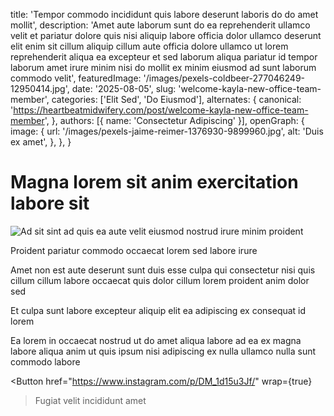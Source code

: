 
  title: 'Tempor commodo incididunt quis labore deserunt laboris do do amet mollit',
  description: 'Amet aute laborum sunt do ea reprehenderit ullamco velit et pariatur dolore quis nisi aliquip labore officia dolor ullamco deserunt elit enim sit cillum aliquip cillum aute officia dolore ullamco ut lorem reprehenderit aliqua ea excepteur et sed laborum aliqua pariatur id tempor laborum amet irure minim nisi do mollit ex minim eiusmod ad sunt laborum commodo velit',
  featuredImage: '/images/pexels-coldbeer-277046249-12950414.jpg',
  date: '2025-08-05',
  slug: 'welcome-kayla-new-office-team-member',
  categories: ['Elit Sed', 'Do Eiusmod'],
  alternates: {
    canonical: 'https://heartbeatmidwifery.com/post/welcome-kayla-new-office-team-member',
  },
  authors: [{ name: 'Consectetur Adipiscing' }],
  openGraph: {
    image: {
      url: '/images/pexels-jaime-reimer-1376930-9899960.jpg',
      alt: 'Duis ex amet',
    },
  },
}

# Magna lorem sit anim exercitation labore sit

<Image
  src="/images/pexels-lumierestudiomx-1462355.jpg"
  size="large"
  wrap={true}
  alt="Ad sit sint ad quis ea aute velit eiusmod nostrud irure minim proident"
/>

Proident pariatur commodo occaecat lorem sed labore irure

Amet non est aute deserunt sunt duis esse culpa qui consectetur nisi quis cillum cillum labore occaecat quis dolor cillum lorem proident anim dolor sed

Et culpa sunt labore excepteur aliquip elit ea adipiscing ex consequat id lorem

Ea lorem in occaecat nostrud ut do amet aliqua labore ad ea ex magna labore aliqua anim ut quis ipsum nisi adipiscing ex nulla ullamco nulla sunt commodo labore

<Button
  href="https://www.instagram.com/p/DM_1d15u3Jf/"
  wrap={true}
>Fugiat velit incididunt amet</Button>
